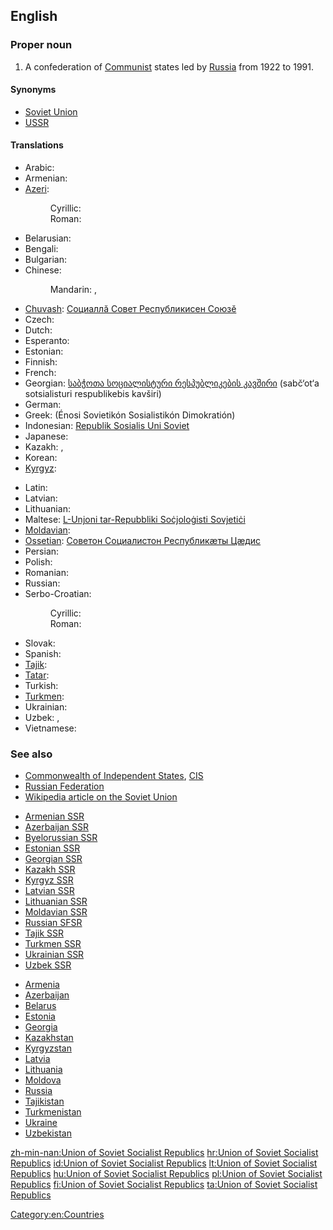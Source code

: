 ==English==

===Proper noun===
{{en-proper noun|head=[[union|Union]] of [[Soviet]] [[Socialist]] [[republic|Republic]]s}}

# A confederation of [[Communist]] states led by [[Russia]] from 1922 to 1991.

====Synonyms====
* [[Soviet Union]]
* [[USSR]]

====Translations====
{{trans-top|a confederation of Communist states}}
* Arabic: {{t|ar|اتحاد الجمهوريات السوفيتية الاشتراكية|m|tr=ittiHaad al-jumhuriyyaat al-sufyatíyya al-ishtirakíyya}}
* Armenian: {{t-|hy|Սովետական Սոցիալիստական Հանրապետությունների Միություն|tr=Sovetakan Soc'ialistakan Hanrapetut'yunneri Miut'yun}}
* [[Azeri]]:
*: Cyrillic: {{t-|az|Совет Сосиалист Республикалары Иттифагы|sc=Cyrl|xs=Azeri}}
*: Roman: {{t-|az|Sovet Sosialist Respublikaları İttifaqı|xs=Azeri}}
* Belarusian: {{t|be|Саюз Савецкіх Сацыялістычных Рэспублік|m|tr=Sajúz Savéckix Sacyjalistýčnyx Respúblik|xs=Belarusian}}
* Bengali: {{t-|bn|সোভিয়েত সমাজতান্ত্রিক প্রজাতন্ত্রের ঐক্য}}
* Bulgarian: {{t|bg|Съюз на съветските социалистически републики|m|tr=Sǎjúz na sǎvétskite socialistíčeski repúbliki}}
* Chinese:
*: Mandarin: {{t|cmn|蘇維埃社會主義共和國聯盟|sc=Hani}}, {{t|cmn|苏维埃社会主义共和国联盟|tr=Sūwéi'āi Shèhuìzhǔyì Gònghéguó Liánméng|sc=Hani}}
* [[Chuvash]]: [[Социаллă Совет Республикисен Союзĕ]]
* Czech: {{t|cs|Svaz sovětských socialistických republik|m}}
* Dutch: {{t|nl|Unie van Socialistische Sovjetrepublieken|f}}
* Esperanto: {{t|eo|Unio de Sovetaj Socialismaj Respublikoj|xs=Esperanto}}
* Estonian: {{t|et|Nõukogude Sotsialistlike Vabariikide Liit}}
* Finnish: {{t+|fi|Sosialististen neuvostotasavaltojen liitto}}
* French: {{t-|fr|Union des Républiques Socialistes Soviétiques}}
* Georgian: [[საბჭოთა სოციალისტური რესპუბლიკების კავშირი]] (sabč‘ot‘a sotsialisturi respublikebis kavširi)
* German: {{t+|de|Union der Sozialistischen Sowjetrepubliken}}
* Greek: {{t-|el|Ένωση Σοβιετικών Σοσιαλιστικών Δημοκρατιών|f}} (Énosi Sovietikón Sosialistikón Dimokratión)
* Indonesian: [[Republik Sosialis Uni Soviet]]
* Japanese: {{t+|ja|ソビエト社会主義共和国連邦|tr=Sobieto shakaishugi kyōwakoku renpō}}
* Kazakh: {{t|kk|Советтік Социалистік Республикалар Одағы|sc=Cyrl|xs=Kazakh}}, {{t-|kk|Кеңестік Социалистік Республикалар Одағы|sc=Cyrl|xs=Kazakh}}
* Korean: {{t|ko|소비에트 사회주의 공화국 연방|tr=Sobieteu sahoejuui gonghwaguk yeonbang|sc=Hang}}
* [[Kyrgyz]]: {{t|ky|Советтик Социалисттик Республикалар Союзу|sc=Cyrl|xs=Kyrgyz}}
{{trans-mid}}
* Latin: {{t|la|Unio Rerum Publicarum Sovieticarum Socialisticarum}}
* Latvian: {{t|lv|Padomju Sociālistisko Republiku Savienība|xs=Latvian}}
* Lithuanian: {{t+|lt|Tarybų Socialistinių Respublikų Sąjunga|xs=Lithuanian}}
* Maltese: [[L-Unjoni tar-Repubbliki Soċjoloġisti Sovjetiċi]]
* [[Moldavian]]: {{t|mo|Униуня Републичилор Советиче Сочиалисте|f|tr=Uniunea Republicilor Sovietice Socialiste|sc=Cyrl|xs=Moldavian}}
* [[Ossetian]]: [[Советон Социалистон Республикæты Цæдис]]
* Persian: {{t|fa|اتحاد جماهیر شوروی سوسیالیستی|tr=ettehâd-e jamâhir-e šuravi-ye sosiyâlisti|xs=Persian}}
* Polish: {{t+|pl|Związek Socjalistycznych Republik Radzieckich}}
* Romanian: {{t|ro|Uniunea Republicilor Sovietice Socialiste|f}}
* Russian: {{t+|ru|Союз Советских Социалистических Республик|m|tr=Sojúz Sovétskix Socialistíčeskix Respúblik}}
* Serbo-Croatian:
*: Cyrillic: {{t|sh|Савез Совјетских Социјалистичких Република|Савез Совјетских Социјалистичких Република|m|sc=Cyrl|xs=Serbo-Croatian}}
*: Roman: {{t|sh|Savez Sovjetskih Socijalističkih Republika|Savez Sovjetskih Socijalističkih Republika|m|xs=Serbo-Croatian}}
* Slovak: {{t|sk|Zväz Sovietskych Socialistických Republík|m}}
* Spanish: {{t|es|Unión de Repúblicas Socialistas Soviéticas|f}}
* [[Tajik]]: {{t|tg|Иттиҳоди Ҷумҳуриҳои Сосиалистии Шӯравӣ|tr=Ittihod-i Jumhuriho-yi Sosialisti-i Šūravī|sc=Cyrl|xs=Tajik}}
* [[Tatar]]: {{t|tt|Совет Социалистик Республикалар Союзы|tr=Sovet Socialistik Respublikalar Sojuzy|sc=Cyrl|xs=Tatar}}
* Turkish: {{t+|tr|Sovyet Sosyalist Cumhuriyetler Birliği}}
* [[Turkmen]]: {{t|tk|Совет Социалистик Республикалары Союзы|tr=Sovet Socialistik Respublikalary Sojuzy|sc=Cyrl|xs=Turkmen}}
* Ukrainian: {{t|uk|Союз Радянських Соціалістичних Республік|m|tr=Sojúz Radjáns’kyx Socijalistýčnyx Respúblik|xs=Ukrainian}}
* Uzbek: {{t|uz|Sovet Socialistik Respublikalari Ittifoqi|xs=Uzbek}}, {{t|uz|Совет Социалистик Республикалари Иттифоқи|sc=Cyrl|xs=Uzbek}}
* Vietnamese: {{t-|vi|Liên bang Cộng hòa Xã hội Chủ nghĩa Xô viết|xs=Vietnamese}}
{{trans-bottom}}

===See also===
* [[Commonwealth of Independent States]], [[CIS]]
* [[Russian Federation]]
* [[w:Soviet Union|Wikipedia article on the Soviet Union]]
{{top2}}
* [[Armenian SSR]]
* [[Azerbaijan SSR]]
* [[Byelorussian SSR]]
* [[Estonian SSR]]
* [[Georgian SSR]]
* [[Kazakh SSR]]
* [[Kyrgyz SSR]]
* [[Latvian SSR]]
* [[Lithuanian SSR]]
* [[Moldavian SSR]]
* [[Russian SFSR]]
* [[Tajik SSR]]
* [[Turkmen SSR]]
* [[Ukrainian SSR]]
* [[Uzbek SSR]]
{{mid2}}
* [[Armenia]]
* [[Azerbaijan]]
* [[Belarus]]
* [[Estonia]]
* [[Georgia]]
* [[Kazakhstan]]
* [[Kyrgyzstan]]
* [[Latvia]]
* [[Lithuania]]
* [[Moldova]]
* [[Russia]]
* [[Tajikistan]]
* [[Turkmenistan]]
* [[Ukraine]]
* [[Uzbekistan]]
{{bottom}}

[[Category:en:Countries]]

[[zh-min-nan:Union of Soviet Socialist Republics]]
[[hr:Union of Soviet Socialist Republics]]
[[id:Union of Soviet Socialist Republics]]
[[lt:Union of Soviet Socialist Republics]]
[[hu:Union of Soviet Socialist Republics]]
[[pl:Union of Soviet Socialist Republics]]
[[fi:Union of Soviet Socialist Republics]]
[[ta:Union of Soviet Socialist Republics]]